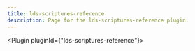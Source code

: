 ---
title: lds-scriptures-reference
description: Page for the lds-scriptures-reference plugin.
---


<Plugin pluginId={"lds-scriptures-reference"}></Plugin>